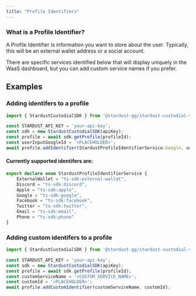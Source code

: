 ```yaml
---
title: "Profile Identifiers"
---
```

### What is a Profile Identifier?
A Profile Identifier is information you want to store about the user. Typically, this will be an external wallet address 
or a social account.

There are specific services identified below that will display uniquely in the WaaS dashboard, but you 
can add custom service names if you prefer.

## Examples
### Adding identifers to a profile
```TypeScript profileIdentifier.ts
import { StardustCustodialSDK } from '@stardust-gg/stardust-custodial-sdk';

const STARDUST_API_KEY = 'your-api-key';
const sdk = new StardustCustodialSDK(apiKey);
const profile = await sdk.getProfile(profileId); 
const userInputGoogleId = '<PLACEHOLDER>';
await profile.addIdentifier(StardustProfileIdentifierService.Google, userInputGoogleId);
```

#### Currently supported identifers are:
```TypeScript StardustProfileIdentifierService.ts
export declare enum StardustProfileIdentifierService {
    ExternalWallet = "ts-sdk:external-wallet",
    Discord = "ts-sdk:discord",
    Apple = "ts-sdk:apple",
    Google = "ts-sdk:google",
    Facebook = "ts-sdk:facebook",
    Twitter = "ts-sdk:twitter",
    Email = "ts-sdk:email",
    Phone = "ts-sdk:phone"
}
```

### Adding custom identifers to a profile
```TypeScript profileIdentifier.ts
import { StardustCustodialSDK } from '@stardust-gg/stardust-custodial-sdk';

const STARDUST_API_KEY = 'your-api-key';
const sdk = new StardustCustodialSDK(apiKey);
const profile = await sdk.getProfile(profileId); 
const customServiceName = '<CUSTOM_SERVICE_NAME>';
const customId = '<PLACEHOLDER>';
await profile.addCustomIdentifier(customServiceName, customId);
```





